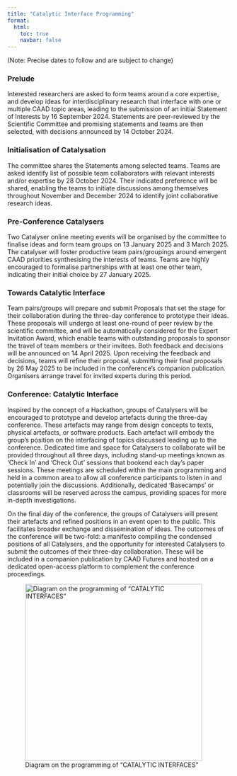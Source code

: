 ```yaml
---
title: "Catalytic Interface Programming"
format:
  html:
    toc: true
    navbar: false
---
```

(Note: Precise dates to follow and are subject to change) 

### Prelude 
Interested researchers are asked to form teams around a core expertise, and develop ideas for interdisciplinary research that interface with one or multiple CAAD topic areas, leading to the submission of an initial Statement of Interests by 16 September 2024.   Statements are peer-reviewed by the Scientific Committee and promising statements and teams are then selected, with decisions announced by 14 October 2024. 
 
### Initialisation of Catalysation 
The committee shares the Statements among selected teams.  Teams are asked identify list of possible team collaborators with relevant interests and/or expertise by 28 October 2024.  Their indicated preference will be shared, enabling the teams to initiate discussions among themselves throughout November and December 2024 to identify joint collaborative research ideas.  
 
### Pre-Conference Catalysers 
Two Catalyser online meeting events will be organised by the committee to finalise ideas and form team groups on 13 January 2025 and 3 March 2025.  The catalyser will foster productive team pairs/groupings around emergent CAAD priorities synthesising the interests of teams.  Teams are highly encouraged to formalise partnerships with at least one other team, indicating their initial choice by 27 January 2025.   
 
### Towards Catalytic Interface 
Team pairs/groups will prepare and submit Proposals that set the stage for their collaboration during the three-day conference to prototype their ideas. These proposals will undergo at least one-round of peer review by the scientific committee, and will be automatically considered for the Expert Invitation Award, which enable teams with outstanding proposals to sponsor the travel of team members or their invitees.  Both feedback and decisions will be announced on 14 April 2025.  Upon receiving the feedback and decisions, teams will refine their proposal, submitting their final proposals by 26 May 2025 to be included in the conference’s companion publication. Organisers arrange travel for invited experts during this period.   
 
### Conference: Catalytic Interface 
Inspired by the concept of a Hackathon, groups of Catalysers will be encouraged to prototype and develop artefacts during the three-day conference. These artefacts may range from design concepts to texts, physical artefacts, or software products. Each artefact will embody the group's position on the interfacing of topics discussed leading up to the conference. Dedicated time and space for Catalysers to collaborate will be provided throughout all three days, including stand-up meetings known as 'Check In' and 'Check Out' sessions that bookend each day's paper sessions. These meetings are scheduled within the main programming and held in a common area to allow all conference participants to listen in and potentially join the discussions. Additionally, dedicated ‘Basecamps’ or classrooms will be reserved across the campus, providing spaces for more in-depth investigations. 
 
On the final day of the conference, the groups of Catalysers will present their artefacts and refined positions in an event open to the public. This facilitates broader exchange and dissemination of ideas. The outcomes of the conference will be two-fold: a manifesto compiling the condensed positions of all Catalysers, and the opportunity for interested Catalysers to submit the outcomes of their three-day collaboration. These will be included in a companion publication by CAAD Futures and hosted on a dedicated open-access platform to complement the conference proceedings. 
 
![Diagram on the programming of “CATALYTIC INTERFACES”](catalytic.png){width=400px}
